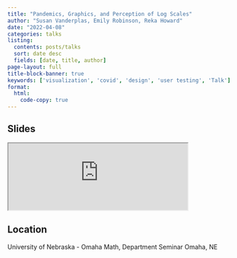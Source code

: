 ```yaml
---
title: "Pandemics, Graphics, and Perception of Log Scales"
author: "Susan Vanderplas, Emily Robinson, Reka Howard"
date: "2022-04-08"
categories: talks
listing:
  contents: posts/talks
  sort: date desc
  fields: [date, title, author]
page-layout: full
title-block-banner: true
keywords: ['visualization', 'covid', 'design', 'user testing', 'Talk']
format:
  html:
    code-copy: true
---
```

 
## Slides

<iframe src='https://srvanderplas.github.io/Presentations/2022-UNO/#1' height='auto' width='80%'>
                        </iframe>
## Location
University of Nebraska - Omaha
Math, Department Seminar
Omaha, NE
